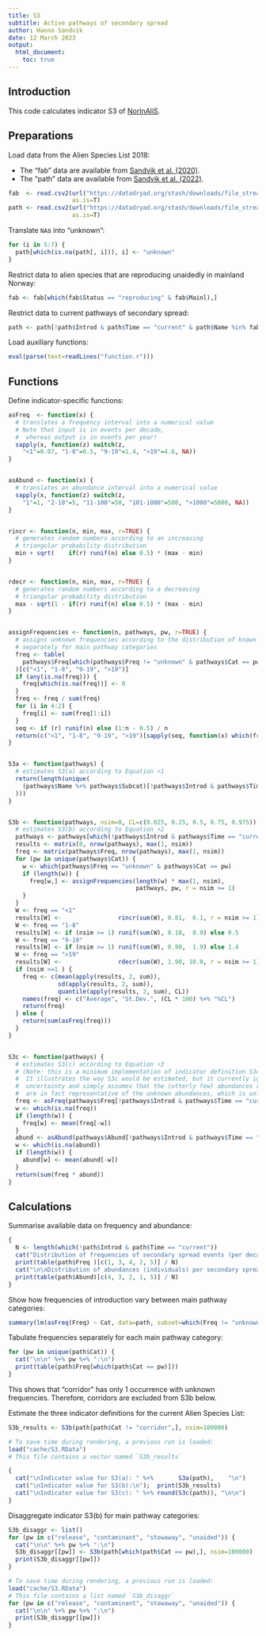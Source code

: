 ```yaml
---
title: S3
subtitle: Active pathways of secondary spread
author: Hanno Sandvik
date: 12 March 2023
output:
  html_document:
    toc: true
---
```


## Introduction
This code calculates indicator S3 of [NorInAliS](https://github.com/HannoSandvik/NorInAliS).


## Preparations
Load data from the Alien Species List 2018:

* The "fab"  data are available from [Sandvik et al. (2020)](https://doi.org/10.5061/dryad.8sf7m0cjc).
* The "path" data are available from [Sandvik et al. (2022)](https://doi.org/10.5061/dryad.4b8gthtg7).

```r
fab  <- read.csv2(url("https://datadryad.org/stash/downloads/file_stream/359484"),
                  as.is=T)
path <- read.csv2(url("https://datadryad.org/stash/downloads/file_stream/1823673"),
                  as.is=T)
```


Translate `NA`s into "unknown":
```r
for (i in 5:7) {
  path[which(is.na(path[, i])), i] <- "unknown"
}
```


Restrict data to alien species that are reproducing unaidedly in mainland Norway:
```r
fab <- fab[which(fab$Status == "reproducing" & fab$Mainl),]
```


Restrict data to current pathways of secondary spread:
```r
path <- path[!path$Introd & path$Time == "current" & path$Name %in% fab$Name, ]
```


Load auxiliary functions:
```r
eval(parse(text=readLines("function.r")))
```


## Functions
Define indicator-specific functions:
```r
asFreq  <- function(x) {
  # translates a frequency interval into a numerical value
  # Note that input is in events per decade,
  #  whereas output is in events per year!
  sapply(x, function(z) switch(z,
    "<1"=0.07, "1-8"=0.5, "9-19"=1.4, ">19"=4.6, NA))
}


asAbund <- function(x) {
  # translates an abundance interval into a numerical value
  sapply(x, function(z) switch(z,
    "1"=1, "2-10"=5, "11-100"=50, "101-1000"=500, ">1000"=5000, NA))
}


rincr <- function(n, min, max, r=TRUE) {
  # generates random numbers according to an increasing
  # triangular probability distribution
  min + sqrt(    if(r) runif(n) else 0.5) * (max - min)
}


rdecr <- function(n, min, max, r=TRUE) {
  # generates random numbers according to a decreasing
  # triangular probability distribution
  max - sqrt(1 - if(r) runif(n) else 0.5) * (max - min)
}


assignFrequencies <- function(n, pathways, pw, r=TRUE) {
  # assigns unknown frequencies according to the distribution of known frequencies,
  # separately for main pathway categories
  freq <- table(
    pathways$Freq[which(pathways$Freq != "unknown" & pathways$Cat == pw)]
  )[c("<1", "1-8", "9-19", ">19")]
  if (any(is.na(freq))) {
    freq[which(is.na(freq))] <- 0
  }
  freq <- freq / sum(freq)
  for (i in 4:2) {
    freq[i] <- sum(freq[1:i])
  }
  seq <- if (r) runif(n) else (1:n - 0.5) / n
  return(c("<1", "1-8", "9-19", ">19")[sapply(seq, function(x) which(freq > x)[1])])
}


S3a <- function(pathways) {
  # estimates S3(a) according to Equation ¤1
  return(length(unique(
    (pathways$Name %+% pathways$Subcat)[!pathways$Introd & pathways$Time == "current"]
  )))
}


S3b <- function(pathways, nsim=0, CL=c(0.025, 0.25, 0.5, 0.75, 0.975)) {
  # estimates S3(b) according to Equation ¤2
  pathways <- pathways[which(!pathways$Introd & pathways$Time == "current"),]
  results <- matrix(0, nrow(pathways), max(1, nsim))
  freq <- matrix(pathways$Freq, nrow(pathways), max(1, nsim))
  for (pw in unique(pathways$Cat)) {
    w <- which(pathways$Freq == "unknown" & pathways$Cat == pw)
    if (length(w)) {
      freq[w,] <- assignFrequencies(length(w) * max(1, nsim),
                                    pathways, pw, r = nsim >= 1)
    }
  }
  W <- freq == "<1"
  results[W] <-                rincr(sum(W), 0.01,  0.1, r = nsim >= 1)
  W <- freq == "1-8"
  results[W] <- if (nsim >= 1) runif(sum(W), 0.10,  0.9) else 0.5
  W <- freq == "9-19"
  results[W] <- if (nsim >= 1) runif(sum(W), 0.90,  1.9) else 1.4
  W <- freq == ">19"
  results[W] <-                rdecr(sum(W), 1.90, 10.0, r = nsim >= 1)
  if (nsim >=1 ) {
    freq <- c(mean(apply(results, 2, sum)),
              sd(apply(results, 2, sum)),
              quantile(apply(results, 2, sum), CL))
    names(freq) <- c("Average", "St.Dev.", (CL * 100) %+% "%CL")
    return(freq)
  } else {
    return(sum(asFreq(freq)))
  }
}


S3c <- function(pathways) {
  # estimates S3(c) according to Equation ¤3
  # (Note: this is a minimum implementation of indicator definition S3c!
  #  It illustrates the way S3c would be estimated, but it currently ignores
  #  uncertainty and simply assumes that the (utterly few) abundances reported
  #  are in fact representative of the unknown abundances, which is unlikely.)
  freq <- asFreq(pathways$Freq[!pathways$Introd & pathways$Time == "current"])
  w <- which(is.na(freq))
  if (length(w)) {
    freq[w] <- mean(freq[-w])
  }
  abund <- asAbund(pathways$Abund[!pathways$Introd & pathways$Time == "current"])
  w <- which(is.na(abund))
  if (length(w)) {
    abund[w] <- mean(abund[-w])
  }
  return(sum(freq * abund))
}
```


## Calculations
Summarise available data on frequency and abundance:
```r
{
  N <- length(which(!path$Introd & path$Time == "current"))
  cat("Distribution of frequencies of secondary spread events (per decade):\n")
  print(table(path$Freq )[c(1, 3, 4, 2, 5)] / N)
  cat("\n\nDistribution of abundances (individuals) per secondary spread event:\n")
  print(table(path$Abund)[c(4, 3, 2, 1, 5)] / N)
}
```


Show how frequencies of introduction vary between main pathway categories:
```r
summary(lm(asFreq(Freq) ~ Cat, data=path, subset=which(Freq != "unknown")))
```


Tabulate frequencies separately for each main pathway category:
```r
for (pw in unique(path$Cat)) {
  cat("\n\n" %+% pw %+% ":\n")
  print(table(path$Freq[which(path$Cat == pw)]))
}
```
This shows that "corridor" has only 1 occurrence with unknown frequencies. 
Therefore, corridors are excluded from S3b below.


Estimate the three indicator definitions for the current Alien Species List:
```r
S3b_results <- S3b(path[path$Cat != "corridor",], nsim=100000)
```

```r
# To save time during rendering, a previous run is loaded:
load("cache/S3.RData")
# This file contains a vector named `S3b_results`
```

``` r
{
  cat("\nIndicator value for S3(a): " %+%       S3a(path),    "\n")
  cat("\nIndicator value for S3(b):\n");  print(S3b_results)
  cat("\nIndicator value for S3(c): " %+% round(S3c(path)), "\n\n")
}
```


Disaggregate indicator S3(b) for main pathway categories:
```r
S3b_disaggr <- list()
for (pw in c("release", "contaminant", "stowaway", "unaided")) {
  cat("\n\n" %+% pw %+% ":\n")
  S3b_disaggr[[pw]] <- S3b(path[which(path$Cat == pw),], nsim=100000)
  print(S3b_disaggr[[pw]])
}
```

```r
# To save time during rendering, a previous run is loaded:
load("cache/S3.RData")
# This file contains a list named `S3b_disaggr`
for (pw in c("release", "contaminant", "stowaway", "unaided")) {
  cat("\n\n" %+% pw %+% ":\n")
  print(S3b_disaggr[[pw]])
}
```

